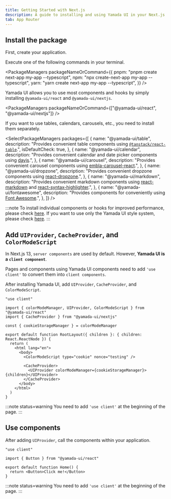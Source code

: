 ```yaml
---
title: Getting Started with Next.js
description: A guide to installing and using Yamada UI in your Next.js project.
tab: App Router
---
```


## Install the package

First, create your application.

Execute one of the following commands in your terminal.

<PackageManagers
  packageNameOrCommand={{
    pnpm: "pnpm create next-app my-app --typescript",
    npm: "npx create-next-app my-app --typescript",
    yarn: "yarn create next-app my-app --typescript",
  }}
/>

Yamada UI allows you to use most components and hooks by simply installing `@yamada-ui/react` and `@yamada-ui/nextjs`.

<PackageManagers packageNameOrCommand={["@yamada-ui/react", "@yamada-ui/nextjs"]} />

If you want to use tables, calendars, carousels, etc., you need to install them separately.

<SelectPackageManagers
  packages={[
    {
      name: "@yamada-ui/table",
      description:
        "Provides convenient table components using [`@tanstack/react-table`](https://tanstack.com/table/v8).",
      isDefaultCheck: true,
    },
    {
      name: "@yamada-ui/calendar",
      description:
        "Provides convenient calendar and date picker components using [dayjs](https://day.js.org/).",
    },
    {
      name: "@yamada-ui/carousel",
      description:
        "Provides convenient carousel components using [embla-carousel-react](https://www.embla-carousel.com/).",
    },
    {
      name: "@yamada-ui/dropzone",
      description:
        "Provides convenient dropzone components using [react-dropzone](https://react-dropzone.js.org/).",
    },
    {
      name: "@yamada-ui/markdown",
      description:
        "Provides convenient markdown components using [react-markdown](https://remarkjs.github.io/react-markdown/) and [react-syntax-highlighter](https://react-syntax-highlighter.github.io/react-syntax-highlighter/demo/).",
    },
    {
      name: "@yamada-ui/fontawesome",
      description:
        "Provides components for conveniently using [Font Awesome](https://fontawesome.com/).",
    },
  ]}
/>

:::note
To install individual components or hooks for improved performance, please check [here](/getting-started/installation/individually).
If you want to use only the Yamada UI style system, please check [here](/getting-started/installation/minimal).
:::

## Add `UIProvider`, `CacheProvider`, and `ColorModeScript`

In Next.js 13, `server components` are used by default. However, **Yamada UI is a `client component`**.

Pages and components using Yamada UI components need to add `'use client'` to convert them into `client components`.

After installing Yamada UI, add `UIProvider`, `CacheProvider`, and `ColorModeScript`.

```tsx live=false title=layout.tsx highlight={10,12,13,14}
"use client"

import { colorModeManager, UIProvider, ColorModeScript } from "@yamada-ui/react"
import { CacheProvider } from "@yamada-ui/nextjs"

const { cookieStorageManager } = colorModeManager

export default function RootLayout({ children }: { children: React.ReactNode }) {
  return (
    <html lang="en">
      <body>
        <ColorModeScript type="cookie" nonce="testing" />

        <CacheProvider>
          <UIProvider colorModeManager={cookieStorageManager}>{children}</UIProvider>
        </CacheProvider>
      </body>
    </html>
  )
}
```

:::note status=warning
You need to add `'use client'` at the beginning of the page.
:::

## Use components

After adding `UIProvider`, call the components within your application.

```tsx live=false title=page.tsx
"use client"

import { Button } from "@yamada-ui/react"

export default function Home() {
  return <Button>Click me!</Button>
}
```

:::note status=warning
You need to add `'use client'` at the beginning of the page.
:::
